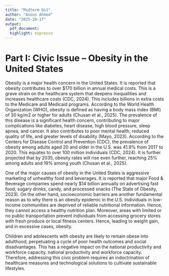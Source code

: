 ```yaml
---
title: "Midterm Qs1"
author: "Anous Ahmed"
date: "2025-10-17"
output:
  pdf_document:
  highlight: espresso
---
```


# Part I: Civic Issue – Obesity in the United States

Obesity is a major health concern in the United States. It is reported that obesity contributes to over \$170 billion in annual medical costs. This is a grave strain on the healthcare system that deepens inequalities and increases healthcare costs (CDC, 2024). This includes billions in extra costs to the Medicare and Medicaid programs. According to the World Health Organization (WHO), obesity is defined as having a body mass index (BMI) of 30 kg/m2 or higher for adults (Chusan et al., 2025). The prevalence of this disease is a significant health concern, contributing to major complications like diabetes, heart disease, high blood pressure, sleep apnea, and cancer. It also contributes to poor mental health, reduced quality of life, and greater levels of disability (Mayo, 2023). According to the Centers for Disease Control and Prevention (CDC), the prevalence of obesity among adults aged 20 and older in the U.S. was 41.9% from 2017 to 2020. This equates to over 100 million individuals (CDC, 2024). It is further projected that by 2035, obesity rates will rise even further, reaching 25% among adults and 19% among youth (Chusan et al., 2025).

One of the major causes of obesity in the United States is aggressive marketing of unhealthy food and beverages. It is reported that major Food & Beverage companies spend nearly \$14 billion annually on advertising fast food, sugary drinks, candy, and processed snacks (The State of Obesity, 2023). On the other hand, socioeconomic barriers are another fundamental reason as to why there is an obesity epidemic in the U.S. Individuals in low-income communities are deprived of reliable nutritional information. Hence, they cannot access a healthy nutrition plan. Moreover, areas with limited or no public transportation prevent individuals from accessing grocery stores with fresh produce or local fitness centers. Hence, leading to weight gain, and in excessive cases, obesity.

Children and adolescents with obesity are likely to remain obese into adulthood, perpetuating a cycle of poor health outcomes and social disadvantages. This has a negative impact on the national productivity and workforce capacity. national productivity and workforce capacity. Therefore, addressing this civic problem requires an indoctrination of healthcare measures and technological solutions to cultivate sustainable lifestyles.


